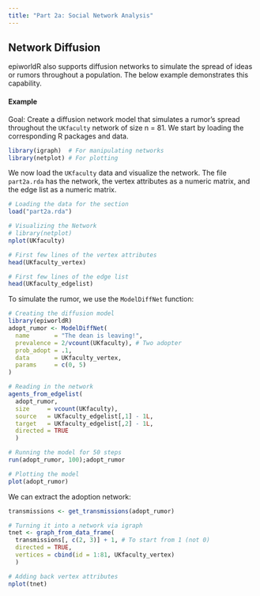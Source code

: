 ```yaml
---
title: "Part 2a: Social Network Analysis"
---
```


## Network Diffusion

epiworldR also supports diffusion networks to simulate the spread of ideas or rumors throughout a population. The below example demonstrates this capability.

#### Example

Goal: Create a diffusion network model that simulates a rumor's spread throughout the `UKfaculty` network of size n = 81. We start by loading the corresponding R packages and data.

```r
library(igraph)  # For manipulating networks
library(netplot) # For plotting
```

We now load the `UKfaculty` data and visualize the network. The file `part2a.rda` has the network, the vertex attributes as a numeric matrix, and the edge list as a numeric matrix.

```r
# Loading the data for the section
load("part2a.rda")

# Visualizing the Network
# library(netplot)
nplot(UKfaculty)

# First few lines of the vertex attributes
head(UKfaculty_vertex)

# First few lines of the edge list
head(UKfaculty_edgelist)
```

To simulate the rumor, we use the `ModelDiffNet` function:

```r
# Creating the diffusion model
library(epiworldR)
adopt_rumor <- ModelDiffNet(
  name       = "The dean is leaving!",
  prevalence = 2/vcount(UKfaculty), # Two adopter
  prob_adopt = .1,
  data       = UKfaculty_vertex,
  params     = c(0, 5)
)

# Reading in the network
agents_from_edgelist(
  adopt_rumor,
  size     = vcount(UKfaculty),
  source   = UKfaculty_edgelist[,1] - 1L,
  target   = UKfaculty_edgelist[,2] - 1L,
  directed = TRUE
  )

# Running the model for 50 steps
run(adopt_rumor, 100);adopt_rumor

# Plotting the model
plot(adopt_rumor)
```

We can extract the adoption network:

```r
transmissions <- get_transmissions(adopt_rumor)

# Turning it into a network via igraph
tnet <- graph_from_data_frame(
  transmissions[, c(2, 3)] + 1, # To start from 1 (not 0)
  directed = TRUE,
  vertices = cbind(id = 1:81, UKfaculty_vertex)
  )

# Adding back vertex attributes
nplot(tnet)
```